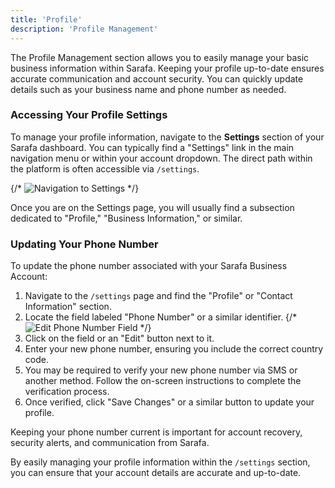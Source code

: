 ```yaml
---
title: 'Profile'
description: 'Profile Management'
---
```


The Profile Management section allows you to easily manage your basic business information within Sarafa. Keeping your profile up-to-date ensures accurate communication and account security. You can quickly update details such as your business name and phone number as needed.

### Accessing Your Profile Settings

To manage your profile information, navigate to the **Settings** section of your Sarafa dashboard. You can typically find a "Settings" link in the main navigation menu or within your account dropdown. The direct path within the platform is often accessible via `/settings`.

{/* <Image src="/images/settings-navigation-placeholder.png" alt="Navigation to Settings" /> */}

Once you are on the Settings page, you will usually find a subsection dedicated to "Profile," "Business Information," or similar.

### Updating Your Phone Number

To update the phone number associated with your Sarafa Business Account:

1.  Navigate to the `/settings` page and find the "Profile" or "Contact Information" section.
2.  Locate the field labeled "Phone Number" or a similar identifier.
    {/* <Image src="/images/edit-phone-number-placeholder.png" alt="Edit Phone Number Field" /> */}
3.  Click on the field or an "Edit" button next to it.
4.  Enter your new phone number, ensuring you include the correct country code.
5.  You may be required to verify your new phone number via SMS or another method. Follow the on-screen instructions to complete the verification process.
6.  Once verified, click "Save Changes" or a similar button to update your profile.

Keeping your phone number current is important for account recovery, security alerts, and communication from Sarafa.

By easily managing your profile information within the `/settings` section, you can ensure that your account details are accurate and up-to-date.